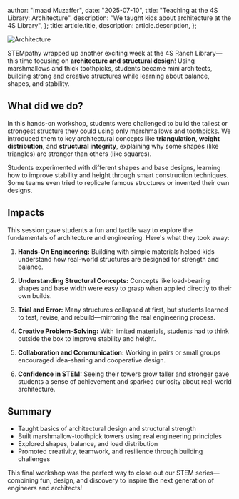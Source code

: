   author: "Imaad Muzaffer",
  date: "2025-07-10",
  title: "Teaching at the 4S Library: Architecture",
  description:
    "We taught kids about architecture at the 4S Library",
};
  title: article.title,
  description: article.description,
};


![Architecture](/assets/4s25arch.jpeg)



STEMpathy wrapped up another exciting week at the 4S Ranch Library—this time focusing on **architecture and structural design**! Using marshmallows and thick toothpicks, students became mini architects, building strong and creative structures while learning about balance, shapes, and stability.

## What did we do?

In this hands-on workshop, students were challenged to build the tallest or strongest structure they could using only marshmallows and toothpicks. We introduced them to key architectural concepts like **triangulation**, **weight distribution**, and **structural integrity**, explaining why some shapes (like triangles) are stronger than others (like squares).

Students experimented with different shapes and base designs, learning how to improve stability and height through smart construction techniques. Some teams even tried to replicate famous structures or invented their own designs.

## Impacts

This session gave students a fun and tactile way to explore the fundamentals of architecture and engineering. Here's what they took away:

1. **Hands-On Engineering:** Building with simple materials helped kids understand how real-world structures are designed for strength and balance.

2. **Understanding Structural Concepts:** Concepts like load-bearing shapes and base width were easy to grasp when applied directly to their own builds.

3. **Trial and Error:** Many structures collapsed at first, but students learned to test, revise, and rebuild—mirroring the real engineering process.

4. **Creative Problem-Solving:** With limited materials, students had to think outside the box to improve stability and height.

5. **Collaboration and Communication:** Working in pairs or small groups encouraged idea-sharing and cooperative design.

6. **Confidence in STEM:** Seeing their towers grow taller and stronger gave students a sense of achievement and sparked curiosity about real-world architecture.

## Summary

* Taught basics of architectural design and structural strength
* Built marshmallow-toothpick towers using real engineering principles
* Explored shapes, balance, and load distribution
* Promoted creativity, teamwork, and resilience through building challenges

This final workshop was the perfect way to close out our STEM series—combining fun, design, and discovery to inspire the next generation of engineers and architects!
